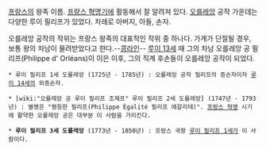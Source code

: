 [[프랑스]]의 왕족 이름. [[프랑스 혁명]]기에 활동해서 잘 알려져 있다. [[오를레앙]] 공작 가운데는 다양한 루이 필리프가 있었다. 차례로 아버지, 아들, 손자.

오를레앙 공작의 작위는 프랑스 왕족의 대표적인 작위 중 하나다. 가계가 단절될 경우, 보통 왕의 차남이 물려받았다고 한다.--[[콩라인]]-- [[루이 13세]] 때 그의 차남 오를레앙 공 필리프(Philippe d' Orléans)이 이은 이후, 그의 직계 후손들이 오를레앙 공작이 되었다.

 * 루이 필리프 1세 도를레앙 (1725년 - 1785년) : 오를레앙 공작 필리프의 증손자이자 [[루이 14세]]의 외증손자.

 * [wiki:"오를레앙 공 루이 필리프 조제프" 루이 필리프 2세 도를레앙] (1747년 - 1793년) : 별명은 "평등한 필리프(Philippe Égalité 필리프 에갈리테)". [[프랑스 혁명]] 시기에 활약한 오를레앙 공은 대부분 이 사람을 가리킨다.

 * '''루이 필리프 3세 도를레앙''' (1773년 - 1850년) : 프랑스 국왕 [[루이 필리프 1세]]가 이 사람이다.
